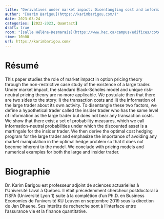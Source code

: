 ```yaml
---
title: "Derivatives under market impact: Disentangling cost and information"
author: "[Karim Barigou](https://karimbarigou.com/)"
date: 2023-03-24
categories: [2022-2023, Quantact]
draft: true
room: "[salle Hélène-Desmarais](https://www.hec.ca/campus/edifices/cote_sainte_catherine/1er_etage/salles_cours/hdesmarais.html)"
time: 10h00
url: https://karimbarigou.com/
---
```


# Résumé

This paper studies the role of market impact in option pricing theory through the non-restrictive case study of the existence of a large trader. Under market impact, the standard Black-Scholes model and unique risk-neutral pricing theory are no more applicable. We postulate then that there are two sides to the story: i) the transaction costs and ii) the information of the large trader about its own activity.
To disentangle these two factors, we define a hypothetical trader called the insider trader who has the same level of information as the large trader but does not bear any transaction costs. We show that there exist a set of probability measures, which we call information-neutral probabilities under which the discounted asset is a martingale for the insider trader. We then derive the optimal cost hedging program for the large trader and emphasize the importance of avoiding any market manipulation in the optimal hedge problem so that it does not become inherent to the model. We conclude with pricing models and numerical examples for both the large and insider trader.

# Biographie

Dr. Karim Barigou est professeur adjoint de sciences actuarielles à l'Université Laval à Québec. Il était précédemment chercheur postdoctoral à l'ISFA (Université Lyon 1) suite à la complétion d'un Ph.D. en Business Economics de l'université KU Leuven en septembre 2019 sous la direction de Jan Dhaene. Ses intérêts de recherche sont à l'interface entre l'assurance vie et la finance quantitative.
